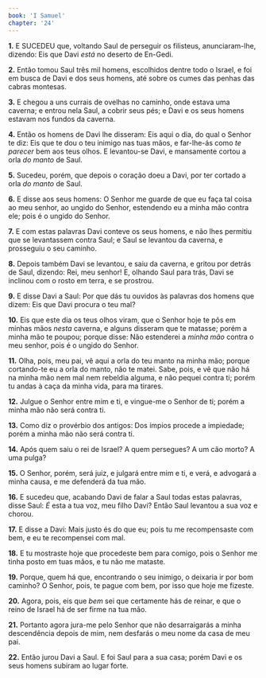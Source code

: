 ```yaml
---
book: 'I Samuel'
chapter: '24'
---
```


**1.** E SUCEDEU que, voltando Saul de perseguir os filisteus, anunciaram-lhe, dizendo: Eis que Davi *está* no deserto de En-Gedi.

**2.** Então tomou Saul três mil homens, escolhidos dentre todo o Israel, e foi em busca de Davi e dos seus homens, até sobre os cumes das penhas das cabras montesas.

**3.** E chegou a uns currais de ovelhas no caminho, onde estava uma caverna; e entrou nela Saul, a cobrir seus pés; e Davi e os seus homens estavam nos fundos da caverna.

**4.** Então os homens de Davi lhe disseram: Eis aqui o dia, do qual o Senhor te diz: Eis que te dou o teu inimigo nas tuas mãos, e far-lhe-ás como *te parecer* bem aos teus olhos. E levantou-se Davi, e mansamente cortou a orla *do manto* de Saul.

**5.** Sucedeu, porém, que depois o coração doeu a Davi, por ter cortado a orla *do manto* de Saul.

**6.** E disse aos seus homens: O Senhor me guarde de que eu faça tal coisa ao meu senhor, ao ungido do Senhor, estendendo eu a minha mão contra ele; pois é o ungido do Senhor.

**7.** E com estas palavras Davi conteve os seus homens, e não lhes permitiu que se levantassem contra Saul; e Saul se levantou da caverna, e prosseguiu o seu caminho.

**8.** Depois também Davi se levantou, e saiu da caverna, e gritou por detrás de Saul, dizendo: Rei, meu senhor! E, olhando Saul para trás, Davi se inclinou com o rosto em terra, e se prostrou.

**9.** E disse Davi a Saul: Por que dás tu ouvidos às palavras dos homens que dizem: Eis que Davi procura o teu mal?

**10.** Eis que este dia os teus olhos viram, que o Senhor hoje te pôs em minhas mãos *nesta* caverna, e alguns disseram que te matasse; porém a minha mão te poupou; porque disse: Não estenderei a *minha mão* contra o meu senhor, pois é o ungido do Senhor.

**11.** Olha, pois, meu pai, vê aqui a orla do teu manto na minha mão; porque cortando-te eu a orla do manto, não te matei. Sabe, pois, e vê que não há na minha mão nem mal nem rebeldia alguma, e não pequei contra ti; porém tu andas à caça da minha vida, para ma tirares.

**12.** Julgue o Senhor entre mim e ti, e vingue-me o Senhor de ti; porém a minha mão não será contra ti.

**13.** Como diz o provérbio dos antigos: Dos ímpios procede a impiedade; porém a minha mão não será contra ti.

**14.** Após quem saiu o rei de Israel? A quem persegues? A um cão morto? A uma pulga?

**15.** O Senhor, porém, será juiz, e julgará entre mim e ti, e verá, e advogará a minha causa, e me defenderá da tua mão.

**16.** E sucedeu que, acabando Davi de falar a Saul todas estas palavras, disse Saul: *É* esta a tua voz, meu filho Davi? Então Saul levantou a sua voz e chorou.

**17.** E disse a Davi: Mais justo és do que eu; pois tu me recompensaste com bem, e eu te recompensei com mal.

**18.** E tu mostraste hoje que procedeste bem para comigo, pois o Senhor me tinha posto em tuas mãos, e tu não me mataste.

**19.** Porque, quem há que, encontrando o seu inimigo, o deixaria ir por bom caminho? O Senhor, pois, te pague com bem, por isso que hoje me fizeste.

**20.** Agora, pois, eis que *bem* sei que certamente hás de reinar, e que o reino de Israel há de ser firme na tua mão.

**21.** Portanto agora jura-me pelo Senhor que não desarraigarás a minha descendência depois de mim, nem desfarás o meu nome da casa de meu pai.

**22.** Então jurou Davi a Saul. E foi Saul para a sua casa; porém Davi e os seus homens subiram ao lugar forte.